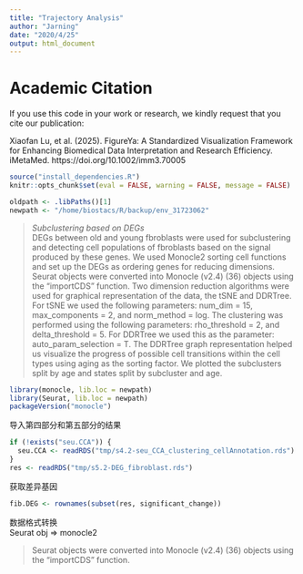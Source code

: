 ```yaml
---
title: "Trajectory Analysis"
author: "Jarning"
date: "2020/4/25"
output: html_document
---
```

# Academic Citation
If you use this code in your work or research, we kindly request that you cite our publication:

Xiaofan Lu, et al. (2025). FigureYa: A Standardized Visualization Framework for Enhancing Biomedical Data Interpretation and Research Efficiency. iMetaMed. https://doi.org/10.1002/imm3.70005


```r
source("install_dependencies.R")
knitr::opts_chunk$set(eval = FALSE, warning = FALSE, message = FALSE)
```

```r
oldpath <- .libPaths()[1]
newpath <- "/home/biostacs/R/backup/env_31723062"
```

> *Subclustering based on DEGs* <br>
  DEGs between old and young fbroblasts were used for subclustering and
detecting cell populations of fbroblasts based on the signal produced by these genes. We used Monocle2
sorting cell functions and set up the DEGs as ordering genes for reducing dimensions. Seurat objects were
converted into Monocle (v2.4) (36) objects using the “importCDS” function. Two dimension reduction
algorithms were used for graphical representation of the data, the tSNE and DDRTree. For tSNE we used
the following parameters: num_dim = 15, max_components = 2, and norm_method = log. The clustering
was performed using the following parameters: rho_threshold = 2, and delta_threshold = 5. For DDRTree
we used this as the parameter: auto_param_selection = T.
  The DDRTree graph representation helped us visualize the progress of possible cell transitions within
the cell types using aging as the sorting factor. We plotted the subclusters split by age and states split by
subcluster and age.

```r
library(monocle, lib.loc = newpath)
library(Seurat, lib.loc = newpath)
packageVersion("monocle")
```

导入第四部分和第五部分的结果
```r
if (!exists("seu.CCA")) {
  seu.CCA <- readRDS("tmp/s4.2-seu_CCA_clustering_cellAnnotation.rds")
}
res <- readRDS("tmp/s5.2-DEG_fibroblast.rds")
```

获取差异基因
```r
fib.DEG <- rownames(subset(res, significant_change))
```

数据格式转换<br>
Seurat obj => monocle2

> Seurat objects were converted into Monocle (v2.4) (36) objects using the “importCDS” function.
